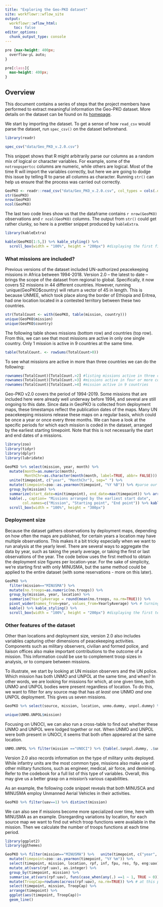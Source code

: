 ```yaml
---
title: "Exploring the Geo-PKO dataset"
site: workflowr::wflow_site
output:
  workflowr::wflow_html:
    toc: false
editor_options:
  chunk_output_type: console
---
```


```css
pre {max-height: 400px;
  overflow-yL auto;
}

pre[class]{
  max-height: 400px;
}

```

## Overview

This document contains a series of steps that the project members have performed to extract meaningful information the Geo-PKO dataset. More details on the dataset can be found on its [homepage](https://www.pcr.uu.se/data/geo-pko/). 

We start by importing the dataset. To get a sense of how `read_csv` would parse the dataset, run `spec_csv()` on the dataset beforehand. 
```r
library(readr)

spec_csv("data/Geo_PKO_v.2.0.csv")
```

This snippet shows that R might arbitrarily parse our columns as a random mix of logical or character variables. For example, some of the `notroopspertcc` columns are numeric, while others are logical. Most of the time R will import the variables correctly, but here we are going to dodge this issue by telling R to parse all columns as character. Running `str()` can help us ensure that the process was carried out correctly. 

```r
GeoPKO <- readr::read_csv("data/Geo_PKO_v.2.0.csv", col_types = cols(.default="c"))
str(GeoPKO)
nrow(GeoPKO)
ncol(GeoPKO)
```
The last two code lines show us that the dataframe contains `r nrow(GeoPKO)` observations and `r ncol(GeoPKO)` columns. The output from `str()` could get rather clunky, so here is a prettier snippet produced by `kableExtra`.

```r
library(kableExtra)

kable(GeoPKO[1:5,]) %>% kable_styling() %>%
  scroll_box(width = "100%", height = "200px") #displaying the first five rows
```

### What missions are included?

Previous versions of the dataset included UN-authorized peacekeeping missions in Africa between 1994-2018. Version 2.0 -- the latest to date -- brings the scope of the dataset from regional to global. Specifically, it now covers 52 missions in 44 different countries. However, running `unique(GeoPKO$country) will return a vector of 45 in length. This is because UNMEE, which took place along the border of Ethiopia and Eritrea, had one location located in a contested territory between these two countries.

```r

str(TotalCount <- with(GeoPKO, table(mission, country)))
unique(GeoPKO$mission)
unique(GeoPKO$country)
```

The following table shows missions (bottom row) and countries (top row). From this, we can see that most missions are active in only one single country. Only 1 mission is active in 9 countries at the same time.

```r
table(TotalCount. <- rowSums(TotalCount>0))
```
To see what missions are active in more than three countries we can do the following:

```r
rownames(TotalCount)[TotalCount.>2] #listing missions active in three countries or more
rownames(TotalCount)[TotalCount.>3] #missions active in four or more countries
rownames(TotalCount)[TotalCount.>4] #mission active in 9 countries
```

Geo-PKO v2.0 covers the period of 1994-2019. Some missions that are included here were already well underway before 1994, and several are still ongoing to this date. Since data in GeoPKO is collected from deployment maps, these timestamps reflect the publication dates of the maps. Many UN peacekeeping missions release these maps on a regular basis, which could be once a year or once every three months. We can have a look at the specific periods for which each mission is coded in the dataset, arranged by the earliest starting timepoint. Note that this is not necessarily the start and end dates of a missions. 

```r
library(zoo)
library(tidyr)
library(dplyr)
library(lubridate)

GeoPKO %>% select(mission, year, month) %>% 
  mutate(month=as.numeric(month),
         MonthChr=as.character(month(month, label=TRUE, abbr= FALSE))) %>%   #turn numeric months into words 
  unite(timepoint, c("year", "MonthChr"), sep=" ") %>% 
  mutate(timepoint=zoo::as.yearmon(timepoint, "%Y %B")) %>% #parse our joined date string as date to arrange
  group_by(mission) %>%
  summarize(start_date=min(timepoint), end_date=max(timepoint)) %>% arrange(start_date) %>% 
  kable(., caption= "Missions arranged by the earliest start date",
        col.names=c("Mission", "Starting point", "End point")) %>% kable_styling() %>%
  scroll_box(width = "100%", height = "300px") 
```

### Deployment size

Because the dataset gathers observations by deployment maps, depending on how often the maps are published, for certain years a location may have multiple observations. This makes it a bit tricky especially when we want to run analysis at the yearly level. There are several ways to aggregate the data by year, such as taking the yearly average, or taking the first or last observations of the year. The code below uses the first method to obtain the deployment size figures per location-year. For the sake of simplicity, we're starting first with only MINUSMA, but the same method could be applied to the entire dataset (with some reservations - more on this later). 

```r
GeoPKO %>% 
  filter(mission=="MINUSMA") %>% 
  mutate(no.troops=as.numeric(no.troops)) %>% 
  group_by(mission, year, location) %>% 
  summarise(YearlyAverage = round(mean(no.troops, na.rm=TRUE))) %>% 
  pivot_wider(names_from=year, values_from=YearlyAverage) %>% # turning the dataframe from long to wide format for easier viewing
  kable() %>% kable_styling() %>%
  scroll_box(width = "100%", height = "200px") #displaying the first ten rows
```

### Other features of the dataset

Other than locations and deployment size, version 2.0 also includes variables capturing other dimensions of peacekeeping activities. Components such as military observers, civilian and formed police, and liaison offices also make important contributions to the outcome of a mission. This information could be use to complement troop sizes in analysis, or to compare between missions.

To illustrate, we start by looking at UN mission observers and the UN police. Which mission has both UNMO and UNPOL at the same time, and when? In other words, we are looking for missions for which, at one given time, both UNMO and UNPOL bodies were present regardless of location. To do this, we want to filter for any source map that has _at least_ one UNMO _and_ one UNPOL deployment. This gives us seven missions. 

```r
GeoPKO %>% select(source, mission, location, unmo.dummy, unpol.dummy) %>%   group_by(source) %>% filter(any(unmo.dummy==1)& any(unpol.dummy==1)) %>%  ungroup() -> UNMO.UNPOL

unique(UNMO.UNPOL$mission)
```

Focusing on UNOCI, we can also run a cross-table to find out whether these UNMO and UNPOL were lodged together or not. When UNMO and UNPOL were both present in UNOCI, it seems that both often appeared at the same location. 

```r
UNMO.UNPOL %>% filter(mission =="UNOCI") %>% {table(.$unpol.dummy, .$unmo.dummy)} #the curly braces allow us to run table() directly within a pipe, rather than having to save the filtered tibble as a new object. 
```

Version 2.0 also records information on the type of military units deployed. While infantry units are the most common type, missions also make use of other military functions, such as engineer, medical, air force, and demining. Refer to the codebook for a full list of this type of variables. Overall, this may give us a better grasp on a mission's various capabilities. 

As an example, the following code snippet reveals that both MINUSCA and MINUSMA employ Unmanned Aerial Vehicles in their activities. 
```r
GeoPKO %>% filter(uav==1) %>% distinct(mission)
```

We can also see if missions become more specialized over time, here with MINUSMA as an example. Disregarding variations by location, for each source map we want to find out which troop functions were available in the mission. Then we calculate the number of troops functions at each time period. 

```r
library(ggplot2)
library(ggthemes)

GeoPKO %>% filter(mission=="MINUSMA") %>%   unite(timepoint, c("year", "month"), sep=" ") %>% 
  mutate(timepoint=zoo::as.yearmon(timepoint, "%Y %m")) %>% 
  select(timepoint, mission, location, rpf, inf, fpu, res, fp, eng:uav) %>% #select all the troop type variables
  mutate_at(vars(rpf:uav), as.integer) %>%
  group_by(timepoint, mission) %>% 
  summarise_at(vars(rpf:uav), funs(case_when(any(.) ==1 ~ 1, TRUE ~ 0))) %>% 
  mutate(TroopCap=rowSums(across(rpf:uav), na.rm=TRUE)) %>% # at this point this seems about right, but the dates are all over the place, so we rearrange them using a similar code from above
  select(timepoint, mission, TroopCap) %>% 
  arrange(timepoint) %>% 
  ggplot(aes(timepoint, TroopCap))+
  geom_line()
```


